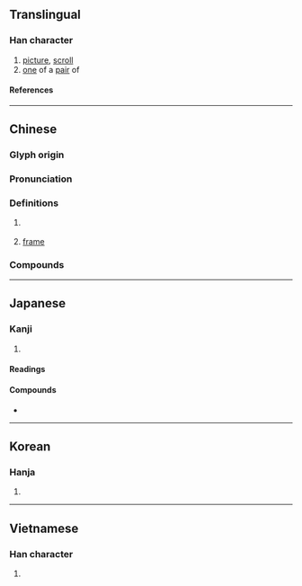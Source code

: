 {{also|帧}}
{{character info}}
==Translingual==

===Han character===
{{Han char|rn=50|rad=巾|as=09|sn=12|four=41286|canj=LBYBC|ids=⿰巾貞}}

# [[picture]], [[scroll]]
# [[one]] of a [[pair]] of

====References====
{{Han ref|kx=0334.060|dkj=08982|dj=0641.100|hdz=10747.050|uh=5E40}}

----

==Chinese==
{{zh-forms|s=帧}}

===Glyph origin===
{{Han etym}}

===Pronunciation===
{{zh-pron
|m=幀
|c=zing3
|mc=
|oc=y
|ma=
|cat=n
}}

===Definitions===
{{zh-hanzi}}

# {{rfdef|zh}} {{attention|zh|normal defs}}
# {{lb|zh|computing}} [[frame]]
#: {{zh-x|掉幀|to drop a frame}}

===Compounds===
{{zh-der|橫幀|裝幀}}

----

==Japanese==

===Kanji===
{{ja-kanji|grade=|rs=巾09}}

# {{rfdef|ja|sort=巾09}}

====Readings====
{{ja-readings
|goon=ちょう
|kanon=とう
|kanyoon=てい
|kun=かけもの
}}

====Compounds====
* {{ja-r|装幀|そうてい}}

----

==Korean==

===Hanja===
{{ko-hanja|hangeul=[[정]], [[탱]]|rv=jeong, taeng|mr=chŏng, t'aeng}}

# {{rfdef|ko|sort=巾09}}

----

==Vietnamese==

===Han character===
{{vi-readings|rs=巾09|reading=tranh}}

# {{rfdef|vi|sort=巾09}}
